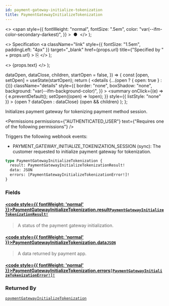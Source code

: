 ```yaml
---
id: payment-gateway-initialize-tokenization
title: PaymentGatewayInitializeTokenization
---
```


  <>
    <span
      style={{
        fontWeight: "normal",
        fontSize: ".5em",
        color: "var(--ifm-color-secondary-darkest)",
      }}
    >
      &nbsp;●&nbsp;
    </span>
  </>
);

  <>
    Specification
    <a
      className="link"
      style={{ fontSize: "1.5em", paddingLeft: "4px" }}
      target="\_blank"
      href={props.url}
      title={"Specified by " + props.url}
    >
      ⎘
    </a>
  </>
);

  <>
    <span className={props.class}>{props.text}</span>
  </>
);


  dataOpen,
  dataClose,
  children,
  startOpen = false,
}) => {
  const [open, setOpen] = useState(startOpen);
  return (
    <details
      {...(open ? { open: true } : {})}
      className="details"
      style={{
        border: "none",
        boxShadow: "none",
        background: "var(--ifm-background-color)",
      }}
    >
      <summary
        onClick={(e) => {
          e.preventDefault();
          setOpen((open) => !open);
        }}
        style={{ listStyle: "none" }}
      >
        {open ? dataOpen : dataClose}
      </summary>
      {open && children}
    </details>
  );
};

Initializes payment gateway for tokenizing payment method session.

<Badge text="Added in Saleor 3.16" class="secondary margin-bottom--sm" />

<FeaturePreview />

<Permissions
  permissions={"AUTHENTICATED_USER"}
  text={"Requires one of the following permissions"}
/>

Triggers the following webhook events:

- PAYMENT_GATEWAY_INITIALIZE_TOKENIZATION_SESSION (sync): The customer requested to initialize payment gateway for tokenization.

```graphql
type PaymentGatewayInitializeTokenization {
  result: PaymentGatewayInitializeTokenizationResult!
  data: JSON
  errors: [PaymentGatewayInitializeTokenizationError!]!
}
```

### Fields

#### [<code style={{ fontWeight: 'normal' }}>PaymentGatewayInitializeTokenization.<b>result</b></code>](#)<Bullet />[`PaymentGatewayInitializeTokenizationResult!`](../../../api-reference/payments/enums/payment-gateway-initialize-tokenization-result) <Badge class="badge badge--secondary" text="non-null"/> <Badge class="badge badge--secondary" text="enum"/> <Badge class="badge badge--secondary" text="payments"/>

> A status of the payment gateway initialization.

#### [<code style={{ fontWeight: 'normal' }}>PaymentGatewayInitializeTokenization.<b>data</b></code>](#)<Bullet />[`JSON`](../../../api-reference/miscellaneous/scalars/json) <Badge class="badge badge--secondary" text="scalar"/> <Badge class="badge badge--secondary" text="miscellaneous"/>

> A data returned by payment app.

#### [<code style={{ fontWeight: 'normal' }}>PaymentGatewayInitializeTokenization.<b>errors</b></code>](#)<Bullet />[`[PaymentGatewayInitializeTokenizationError!]!`](../../../api-reference/payments/objects/payment-gateway-initialize-tokenization-error) <Badge class="badge badge--secondary" text="non-null"/> <Badge class="badge badge--secondary" text="object"/> <Badge class="badge badge--secondary" text="payments"/>

>

### Returned By

[`paymentGatewayInitializeTokenization`](../../../api-reference/payments/mutations/payment-gateway-initialize-tokenization) <Badge class="badge badge--secondary" text="mutation"/>


